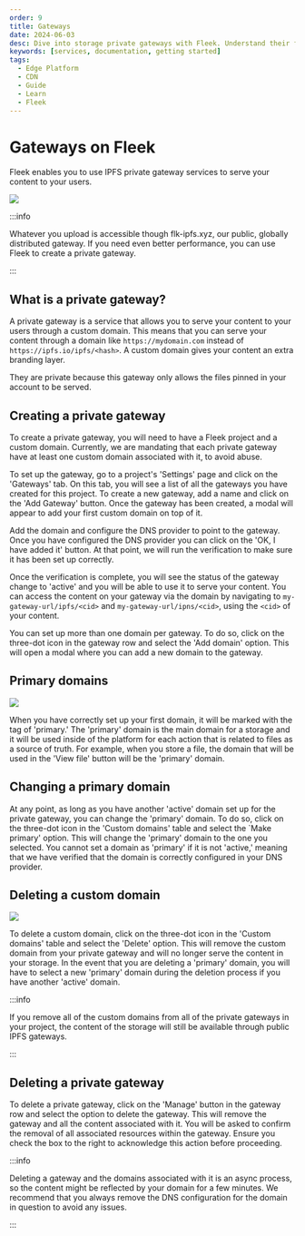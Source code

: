 ```yaml
---
order: 9
title: Gateways
date: 2024-06-03
desc: Dive into storage private gateways with Fleek. Understand their functionality, set up custom domains and manage content delivery seamlessly.
keywords: [services, documentation, getting started]
tags:
  - Edge Platform
  - CDN
  - Guide
  - Learn
  - Fleek
---
```


# Gateways on Fleek

Fleek enables you to use IPFS private gateway services to serve your content to your users.

![](./overview.svg)

:::info

Whatever you upload is accessible though flk-ipfs.xyz, our public, globally distributed gateway. If you need even better performance, you can use Fleek to create a private gateway.

:::

<div className="my-12 bg-gray-dark-6 p-[1px]" />

## What is a private gateway?

A private gateway is a service that allows you to serve your content to your users through a custom domain. This means that you can serve your content through a domain like `https://mydomain.com` instead of `https://ipfs.io/ipfs/<hash>`. A custom domain gives your content an extra branding layer.

They are private because this gateway only allows the files pinned in your account to be served.

## Creating a private gateway

To create a private gateway, you will need to have a Fleek project and a custom domain. Currently, we are mandating that each private gateway have at least one custom domain associated with it, to avoid abuse.

To set up the gateway, go to a project's 'Settings' page and click on the 'Gateways' tab. On this tab, you will see a list of all the gateways you have created for this project. To create a new gateway, add a name and click on the 'Add Gateway' button. Once the gateway has been created, a modal will appear to add your first custom domain on top of it.

Add the domain and configure the DNS provider to point to the gateway. Once you have configured the DNS provider you can click on the 'OK, I have added it' button. At that point, we will run the verification to make sure it has been set up correctly.

Once the verification is complete, you will see the status of the gateway change to 'active' and you will be able to use it to serve your content. You can access the content on your gateway via the domain by navigating to `my-gateway-url/ipfs/<cid>` and `my-gateway-url/ipns/<cid>`, using the `<cid>` of your content.

You can set up more than one domain per gateway. To do so, click on the three-dot icon in the gateway row and select the 'Add domain' option. This will open a modal where you can add a new domain to the gateway.

## Primary domains

![](./domains.svg)

When you have correctly set up your first domain, it will be marked with the tag of 'primary.' The 'primary' domain is the main domain for a storage and it will be used inside of the platform for each action that is related to files as a source of truth. For example, when you store a file, the domain that will be used in the 'View file' button will be the 'primary' domain.

## Changing a primary domain

At any point, as long as you have another 'active' domain set up for the private gateway, you can change the 'primary' domain. To do so, click on the three-dot icon in the 'Custom domains' table and select the `Make primary' option. This will change the 'primary' domain to the one you selected. You cannot set a domain as 'primary' if it is not 'active,' meaning that we have verified that the domain is correctly configured in your DNS provider.

## Deleting a custom domain

![](./delete-domain.svg)

To delete a custom domain, click on the three-dot icon in the 'Custom domains' table and select the 'Delete' option. This will remove the custom domain from your private gateway and will no longer serve the content in your storage. In the event that you are deleting a 'primary' domain, you will have to select a new 'primary' domain during the deletion process if you have another 'active' domain.

:::info

If you remove all of the custom domains from all of the private gateways in your project, the content of the storage will still be available through public IPFS gateways.

:::

## Deleting a private gateway

To delete a private gateway, click on the 'Manage' button in the gateway row and select the option to delete the gateway. This will remove the gateway and all the content associated with it. You will be asked to confirm the removal of all associated resources within the gateway. Ensure you check the box to the right to acknowledge this action before proceeding.

:::info

Deleting a gateway and the domains associated with it is an async process, so the content might be reflected by your domain for a few minutes. We recommend that you always remove the DNS configuration for the domain in question to avoid any issues.

:::
